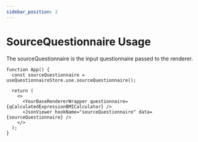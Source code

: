 ```yaml
---
sidebar_position: 2
---
```


# SourceQuestionnaire Usage

The sourceQuestionnaire is the input questionnaire passed to the renderer.

```tsx live
function App() {
  const sourceQuestionnaire = useQuestionnaireStore.use.sourceQuestionnaire();

  return (
    <>
      <YourBaseRendererWrapper questionnaire={qCalculatedExpressionBMICalculator} />
      <JsonViewer hookName="sourceQuestionnaire" data={sourceQuestionnaire} />
    </>
  );
}
```
